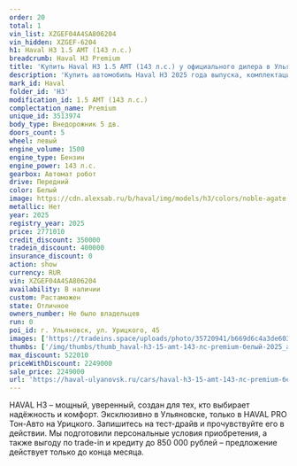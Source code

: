 ```yaml
---
order: 20
total: 1
vin_list: XZGEF04A4SA806204
vin_hidden: XZGEF-6204
h1: Haval H3 1.5 AMT (143 л.с.)
breadcrumb: Haval H3 Premium
title: 'Купить Haval H3 1.5 AMT (143 л.с.) у официального дилера в Ульяновске'
description: 'Купить автомобиль Haval H3 2025 года выпуска, комплектация Premium, цвет - Белый, двигатель - 1.5 AMT (143 л.с.) у официального дилера в г. Ульяновск. Стоимость данного автомобиля Haval H3 – 2249000'
mark_id: Haval
folder_id: 'H3'
modification_id: 1.5 AMT (143 л.с.)
complectation_name: Premium
unique_id: 3513974
body_type: Внедорожник 5 дв.
doors_count: 5
wheel: левый
engine_volume: 1500
engine_type: Бензин
engine_power: 143 л.с.
gearbox: Автомат робот
drive: Передний
color: Белый
image: https://cdn.alexsab.ru/b/haval/img/models/h3/colors/noble-agate.webp
metallic: Нет
year: 2025
registry_year: 2025
price: 2771010
credit_discount: 350000
tradein_discount: 400000
insurance_discount: 0
action: show
currency: RUR
vin: XZGEF04A4SA806204
availability: В наличии
custom: Растаможен
state: Отличное
owners_number: Не было владельцев
run: 0
poi_id: г. Ульяновск, ул. Урицкого, 45
images: ['https://tradeins.space/uploads/photo/35720941/b669d6c4a3de603a2b1aedbd07bab4c7.jpg', 'https://tradeins.space/uploads/photo/35720942/802ad5c0e0f84f488d86fb890ba3cc31.jpg', 'https://tradeins.space/uploads/photo/35720943/2ecfc4dcfb790c602ba164ba5ed1f6e8.jpg', 'https://tradeins.space/uploads/photo/35720944/60f290cd30fc9e06a4522c633a8ae381.jpg', 'https://tradeins.space/uploads/photo/35720945/1aa5802aef3d936d9e5ca6b6740e0098.jpg', 'https://tradeins.space/uploads/photo/35720946/df00804dcd584a10ed79b57771c272bc.jpg', 'https://tradeins.space/uploads/photo/35720947/f82b30ffc919b1ec6800808b040b165e.jpg', 'https://tradeins.space/uploads/photo/35720948/d9f03033a66d77c2c894c412dc848bd4.jpg', 'https://tradeins.space/uploads/photo/35720949/ff7e7ccde28fb997b62face537e6a793.jpg']
thumbs: ['/img/thumbs/thumb_haval-h3-15-amt-143-лс-premium-белый-2025_ab4c7_0.webp', '/img/thumbs/thumb_haval-h3-15-amt-143-лс-premium-белый-2025_3cc31_1.webp', '/img/thumbs/thumb_haval-h3-15-amt-143-лс-premium-белый-2025_1f6e8_2.webp', '/img/thumbs/thumb_haval-h3-15-amt-143-лс-premium-белый-2025_ae381_3.webp', '/img/thumbs/thumb_haval-h3-15-amt-143-лс-premium-белый-2025_e0098_4.webp']
max_discount: 522010
priceWithDiscount: 2249000
sale_price: 2249000
url: 'https://haval-ulyanovsk.ru/cars/haval-h3-15-amt-143-лс-premium-белый-2025/'
---
```

HAVAL H3 – мощный, уверенный, создан для тех, кто выбирает надёжность и комфорт. Эксклюзивно в Ульяновске, только в HAVAL PRO Тон-Авто на Урицкого. Запишитесь на тест-драйв и прочувствуйте его в действии. Мы подготовили персональные условия приобретения, а также выгоду по trade-in и кредиту до 850 000 рублей – предложение действует только до конца месяца.
